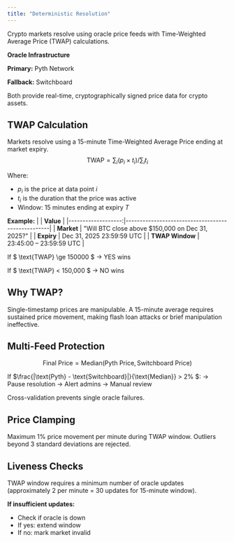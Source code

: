 ```yaml
---
title: "Deterministic Resolution"
---
```

Crypto markets resolve using oracle price feeds with Time-Weighted Average Price (TWAP) calculations.

**Oracle Infrastructure**

**Primary:** Pyth Network

**Fallback:** Switchboard

Both provide real-time, cryptographically signed price data for crypto assets.

## TWAP Calculation
Markets resolve using a 15-minute Time-Weighted Average Price ending at market expiry.
$$
\text{TWAP} = \sum_{i} (p_i \times t_i) / \sum_{i}t_i
$$

Where:
- $p_i$ is the price at data point $i$
- $t_i$ is the duration that the price was active
- Window: 15 minutes ending at expiry $T$

**Example:**
|         | **Value**                                         |
|-------------------:|---------------------------------------------------|
| **Market**         | "Will BTC close above \$150,000 on Dec 31, 2025?" |
| **Expiry**         | Dec 31, 2025 23:59:59 UTC                         |
| **TWAP Window**    | 23:45:00 – 23:59:59 UTC                           |


If $ \text{TWAP} \ge 150000 $ → YES wins

If $ \text{TWAP} < 150,000 $ → NO wins
## Why TWAP?
Single-timestamp prices are manipulable. A 15-minute average requires sustained price movement, making flash loan attacks or brief manipulation ineffective.
## Multi-Feed Protection
$$
\text{Final Price} = \text{Median}(\text{Pyth Price}, \text{Switchboard Price})
$$

If $\frac{|\text{Pyth} - \text{Switchboard}|}{\text{Median}} > 2\% $:
  → Pause resolution
  → Alert admins
  → Manual review

Cross-validation prevents single oracle failures.
## Price Clamping
Maximum 1% price movement per minute during TWAP window. Outliers beyond 3 standard deviations are rejected.
## Liveness Checks
TWAP window requires a minimum number of oracle updates (approximately 2 per minute = 30 updates for 15-minute window).

**If insufficient updates:**
- Check if oracle is down
- If yes: extend window
- If no: mark market invalid

